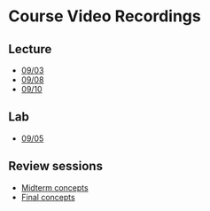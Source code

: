 # Course Video Recordings {.unnumbered}

## Lecture

- [09/03](https://mediaspace.wisc.edu/media/glm_2025_0903/1_qef89lqx)
- [09/08](https://mediaspace.wisc.edu/media/glm_2025_0908/1_8c24cngx)
- [09/10](https://mediaspace.wisc.edu/media/glm_2025_0910/1_w2hh4sg8)

## Lab

- [09/05](https://mediaspace.wisc.edu/media/glmlab_2025_0905/1_67gru0gu) 

  
## Review sessions

- [Midterm concepts]()
- [Final concepts]()